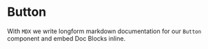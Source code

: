 
<Meta title="Brandbook/Button" component={Button} />

# Button

With `MDX` we write longform markdown documentation for our `Button` component and embed Doc Blocks inline.

<Props of={Button} />

<Story name="positive">
  <div />
</Story>
